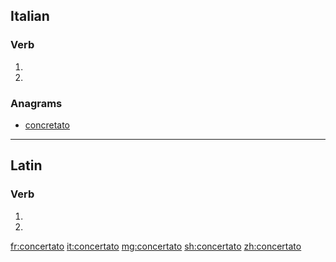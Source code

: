 ==Italian==

===Verb===
{{it-pp|concertat}}

# {{past participle of|concertare|lang=it}}
# {{past participle of|concertarsi|lang=it}}

===Anagrams===
* [[concretato#Italian|concretato]]

----

==Latin==

===Verb===
{{la-verb-form|concertātō}}

# {{conjugation of|concertō||2|s|fut|act|imp|lang=la}}
# {{conjugation of|concertō||3|s|fut|act|imp|lang=la}}

[[fr:concertato]]
[[it:concertato]]
[[mg:concertato]]
[[sh:concertato]]
[[zh:concertato]]